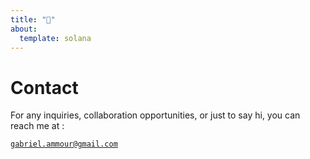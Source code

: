 ```yaml
---
title: "📧"
about:
  template: solana
---
```


# Contact

For any inquiries, collaboration opportunities, or just to say hi, you can reach me at :

[`gabriel.ammour@gmail.com`](gabriel.ammour@gmail.com)
